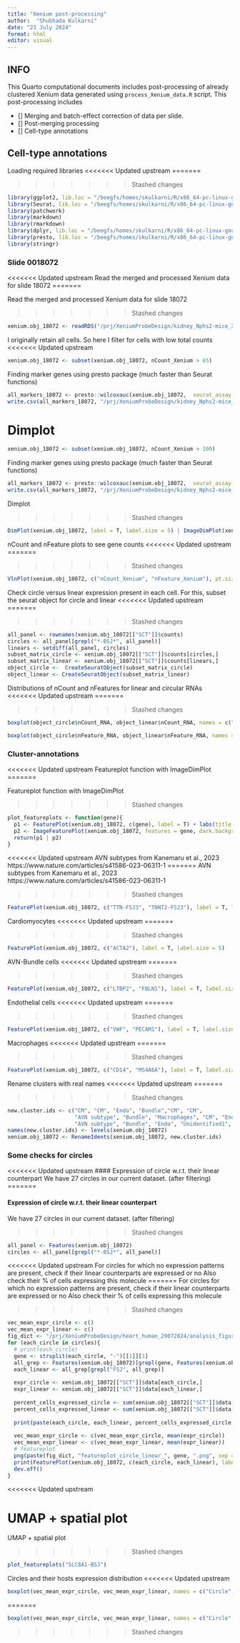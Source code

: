 ```yaml
---
title: "Xenium post-processing"
author:  "Shubhada Kulkarni"
date: "23 July 2024"
format: html
editor: visual
---
```


## INFO

This Quarto computational documents includes post-processing of already clustered Xenium data generated using `process_Xenium_data.R` script. This post-processing includes

-   \[\] Merging and batch-effect correction of data per slide.
-   \[\] Post-merging processing
-   \[\] Cell-type annotations

## Cell-type annotations

Loading required libraries
<<<<<<< Updated upstream
=======

>>>>>>> Stashed changes
```r
library(ggplot2, lib.loc = "/beegfs/homes/skulkarni/R/x86_64-pc-linux-gnu-library/4.3")
library(Seurat, lib.loc = "/beegfs/homes/skulkarni/R/x86_64-pc-linux-gnu-library/4.3")
library(patchwork)
library(markdown)
library(rmarkdown)
library(dplyr, lib.loc = "/beegfs/homes/skulkarni/R/x86_64-pc-linux-gnu-library/4.3")
library(presto, lib.loc = "/beegfs/homes/skulkarni/R/x86_64-pc-linux-gnu-library/4.3")
library(stringr)
```

### Slide 0018072
<<<<<<< Updated upstream
Read the merged and processed Xenium data for slide 18072
=======

Read the merged and processed Xenium data for slide 18072

>>>>>>> Stashed changes
```r
xenium.obj_18072 <- readRDS("/prj/XeniumProbeDesign/kidney_Nphs2-mice_Xenium_Martin/xenium_objects_R/0018072_merged_processed.rds")
```

I originally retain all cells. So here I filter for cells with low total counts
<<<<<<< Updated upstream
```r
xenium.obj_18072 <- subset(xenium.obj_18072, nCount_Xenium > 65)
```

Finding marker genes using presto package (much faster than Seurat functions)
```r
all_markers_18072 <- presto::wilcoxauc(xenium.obj_18072,  seurat_assay = "SCT", group_by = "seurat_clusters")
write.csv(all_markers_18072, "/prj/XeniumProbeDesign/kidney_Nphs2-mice_Xenium_Martin/xenium_objects_R/0018072_merged_markergenes.csv", quote = F)
```

Dimplot
=======

```r
xenium.obj_18072 <- subset(xenium.obj_18072, nCount_Xenium > 100)
```

Finding marker genes using presto package (much faster than Seurat functions)

```r
all_markers_18072 <- presto::wilcoxauc(xenium.obj_18072,  seurat_assay = "SCT", group_by = "seurat_clusters")
write.csv(all_markers_18072, "/prj/XeniumProbeDesign/kidney_Nphs2-mice_Xenium_Martin/xenium_objects_R/0018072_resegmented_merged_markergenes.csv", quote = F)
```

Dimplot

>>>>>>> Stashed changes
```r
DimPlot(xenium.obj_18072, label = T, label.size = 5) | ImageDimPlot(xenium.obj_18072)
```

nCount and nFeature plots to see gene counts
<<<<<<< Updated upstream
=======

>>>>>>> Stashed changes
```r
VlnPlot(xenium.obj_18072, c("nCount_Xenium", "nFeature_Xenium"), pt.size = 0)
```

Check circle versus linear expression present in each cell. For this, subset the seurat object for circle and linear
<<<<<<< Updated upstream
=======

>>>>>>> Stashed changes
```r
all_panel <- rownames(xenium.obj_18072[["SCT"]]$counts)
circles <- all_panel[grepl("*-BSJ*", all_panel)]
linears <- setdiff(all_panel, circles)
subset_matrix_circle <- xenium.obj_18072[["SCT"]]$counts[circles,]
subset_matrix_linear <- xenium.obj_18072[["SCT"]]$counts[linears,]
object_circle <-  CreateSeuratObject(subset_matrix_circle)
object_linear <- CreateSeuratObject(subset_matrix_linear)
```

Distributions of nCount and nFeatures for linear and circular RNAs
<<<<<<< Updated upstream
=======

>>>>>>> Stashed changes
```r
boxplot(object_circle$nCount_RNA, object_linear$nCount_RNA, names = c("Circle", "Linear"), col = c("red","blue"), main = "Total counts per cell")

boxplot(object_circle$nFeature_RNA, object_linear$nFeature_RNA, names = c("Circle", "Linear"), col = c("red","blue"), main = "#RNA molecules per cell")
```

### Cluster-annotations
<<<<<<< Updated upstream
Featureplot function with ImageDimPlot 
=======

Featureplot function with ImageDimPlot

>>>>>>> Stashed changes
```r
plot_featureplots <- function(gene){
  p1 <- FeaturePlot(xenium.obj_18072, c(gene), label = T) + labs(title = "On UMAP Level")
  p2 <- ImageFeaturePlot(xenium.obj_18072, features = gene, dark.background = F) + labs(title = "On Spatial Level")
  return(p1 | p2)
}
```

<<<<<<< Updated upstream
AVN subtypes from Kanemaru et al., 2023 https://www.nature.com/articles/s41586-023-06311-1 
=======
AVN subtypes from Kanemaru et al., 2023 https://www.nature.com/articles/s41586-023-06311-1

>>>>>>> Stashed changes
```r
FeaturePlot(xenium.obj_18072, c("TTN-FSJ3", "TNNT2-FSJ3"), label = T, label.size = 5)
```

Cardiomyocytes
<<<<<<< Updated upstream
=======

>>>>>>> Stashed changes
```r
FeaturePlot(xenium.obj_18072, c("ACTA2"), label = T, label.size = 5)
```

AVN-Bundle cells
<<<<<<< Updated upstream
=======

>>>>>>> Stashed changes
```r
FeaturePlot(xenium.obj_18072, c("LTBP2", "FBLN1"), label = T, label.size = 5)
```

Endothelial cells
<<<<<<< Updated upstream
=======

>>>>>>> Stashed changes
```r
FeaturePlot(xenium.obj_18072, c("VWF", "PECAM1"), label = T, label.size = 5)
```

Macrophages
<<<<<<< Updated upstream
=======

>>>>>>> Stashed changes
```r
FeaturePlot(xenium.obj_18072, c("CD14", "MS4A6A"), label = T, label.size = 5)
```

Rename clusters with real names
<<<<<<< Updated upstream
=======

>>>>>>> Stashed changes
```r
new.cluster.ids <- c("CM", "CM", "Endo", "Bundle","CM", "CM",
                     "AVN subtype", "Bundle", "Macrophages", "CM", "Endo", "Endo",
                     "AVN subtype", "Bundle", "Endo", "Unidentified1", "Unidentified2", "Unidentified3")
names(new.cluster.ids) <- levels(xenium.obj_18072)
xenium.obj_18072 <- RenameIdents(xenium.obj_18072, new.cluster.ids)
```

### Some checks for circles
<<<<<<< Updated upstream
#### Expression of circle w.r.t. their linear counterpart
We have 27 circles in our current dataset. (after filtering)
=======

#### Expression of circle w.r.t. their linear counterpart

We have 27 circles in our current dataset. (after filtering)

>>>>>>> Stashed changes
```r
all_panel <- Features(xenium.obj_18072)
circles <- all_panel[grepl("*-BSJ*", all_panel)]
```

<<<<<<< Updated upstream
For circles for which no expression patterns are present, check if their linear counterparts are expressed or no
Also check their % of cells expressing this molecule
=======
For circles for which no expression patterns are present, check if their linear counterparts are expressed or no Also check their % of cells expressing this molecule

>>>>>>> Stashed changes
```r
vec_mean_expr_circle <- c()
vec_mean_expr_linear <- c()
fig_dict <- "/prj/XeniumProbeDesign/heart_human_29072024/analysis_figures/"
for (each_circle in circles){
  # print(each_circle)
  gene <- strsplit(each_circle, "-")[[1]][1]
  all_grep <- Features(xenium.obj_18072)[grepl(gene, Features(xenium.obj_18072))]
  each_linear <- all_grep[grepl("FSJ", all_grep)]
  
  expr_circle <- xenium.obj_18072[["SCT"]]$data[each_circle,]
  expr_linear <- xenium.obj_18072[["SCT"]]$data[each_linear,]
  
  percent_cells_expressed_circle <- sum(xenium.obj_18072[["SCT"]]$data[each_circle,] > 0)/length(Cells(xenium.obj_18072))*100
  percent_cells_expressed_linear <- sum(xenium.obj_18072[["SCT"]]$data[each_linear,] > 0)/length(Cells(xenium.obj_18072))*100
  
  print(paste(each_circle, each_linear, percent_cells_expressed_circle, percent_cells_expressed_linear, mean(expr_circle), mean(expr_linear), max(expr_circle), max(expr_linear), as.vector(cor.test(expr_circle, expr_linear)$estimate)))
  
  vec_mean_expr_circle <- c(vec_mean_expr_circle, mean(expr_circle))
  vec_mean_expr_linear <- c(vec_mean_expr_linear, mean(expr_linear))
  # featureplot
  png(paste(fig_dict, "featureplot_circle_linear_", gene, ".png", sep = ""), width = 1000, height = 600)
  print(FeaturePlot(xenium.obj_18072, c(each_circle, each_linear), label = T, pt.size = 1)) #, order=T)
  dev.off()
}
```

<!-- Among these, only a few circles seem to have higher expressions -->
<<<<<<< Updated upstream
<!-- ```{r fig.align='center'} -->
<!-- VlnPlot(xenium.obj_18072, c("SLC8A1-BSJ"), group.by = "seurat_clusters", pt.size = 0, combine = F) -->
<!-- ``` -->

UMAP + spatial plot
=======

<!-- ```{r fig.align='center'} -->

<!-- VlnPlot(xenium.obj_18072, c("SLC8A1-BSJ"), group.by = "seurat_clusters", pt.size = 0, combine = F) -->

<!-- ``` -->

UMAP + spatial plot

>>>>>>> Stashed changes
```r
plot_featureplots("SLC8A1-BSJ")
```

Circles and their hosts expression distribution
<<<<<<< Updated upstream
```r
boxplot(vec_mean_expr_circle, vec_mean_expr_linear, names = c("Circle", "Linear"), col = c("red","blue"))
```

=======

```r
boxplot(vec_mean_expr_circle, vec_mean_expr_linear, names = c("Circle", "Linear"), col = c("red","blue"))
```
>>>>>>> Stashed changes
